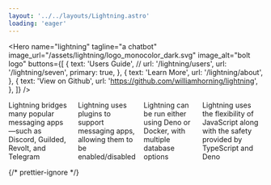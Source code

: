 ```yaml
---
layout: '../../layouts/Lightning.astro'
loading: 'eager'
---
```



<Hero
	name="lightning"
	tagline="a chatbot"
	image_url="/assets/lightning/logo_monocolor_dark.svg"
	image_alt="bolt logo"
	buttons={[
		{
			text: 'Users Guide',
			// url: '/lightning/users',
			url: '/lightning/seven',
			primary: true,
		},
		{
			text: 'Learn More',
			url: '/lightning/about',
		},
		{
			text: 'View on Github',
			url: 'https://github.com/williamhorning/lightning',
		},
	]}
/>

<cardgroup style="display: flex; gap: 1rem;">
	<Card
		image_alt="community"
		image_url="/assets/community.svg"
		name="Connecting Communities"
	>
		Lightning bridges many popular messaging apps—such as Discord, Guilded,
		Revolt, and Telegram
	</Card>
	<Card
		image_alt="puzzle piece"
		image_url="/assets/puzzle.svg"
		name="Extensible"
	>
		Lightning uses plugins to support messaging apps, allowing them to be
		enabled/disabled
	</Card>
	<Card image_alt="deno logo" image_url="/assets/deno.svg" name="Easy to run">
		Lightning can be run either using Deno or Docker, with multiple database
		options
	</Card>
	<Card
		image_alt="typescript logo"
		image_url="/assets/typescript.svg"
		name="Based on Typescript"
	>
		Lightning uses the flexibility of JavaScript along with the safety provided
		by TypeScript and Deno
	</Card>
</cardgroup>

{/* prettier-ignore */}
<style>@media (max-width: 768px) \{ cardgroup \{ flex-direction: column; }}</style>
